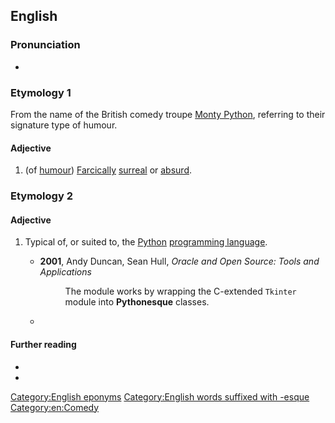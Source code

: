 ==English==

===Pronunciation===
* {{audio|en|en-uk-Pythonesque.ogg|Audio (UK)}}

===Etymology 1===
From the name of the British comedy troupe [[Monty Python]], referring to their signature type of humour.

====Adjective====
{{en-adj}}

# (of [[humour]]) [[farcical|Farcically]] [[surreal]] or [[absurd]].

===Etymology 2===

====Adjective====
{{en-adj}}

# {{lb|en|computing|informal}} Typical of, or suited to, the [[Python]] [[programming language]].
#* '''2001''', Andy Duncan, Sean Hull, ''Oracle and Open Source: Tools and Applications''
#*: The module works by wrapping the C-extended <code>Tkinter</code> module into '''Pythonesque''' classes.
#* {{quote-book|en|year=2003|author=Richard Hightower|title=Python Programming with the Java Class Libraries|passage=If you want to cut out a third line, you can rewrite the above with a lambda function, which turns four lines into one (how very '''Pythonesque''').}}

====Further reading====
* {{pedia|Monty Python}}
* {{pedia|Python (programming language)}}

[[Category:English eponyms]]
[[Category:English words suffixed with -esque]]
[[Category:en:Comedy]]
